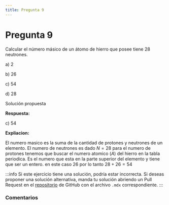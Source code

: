 ```yaml
---
title: Pregunta 9
---
```



# Pregunta 9

<div className="exercise">
Calcular el número másico de un átomo de hierro que posee tiene 28 neutrones.

a) 2

b) 26

c) 54

d) 28
</div>

<MDXDetails>
<summary>Solución propuesta</summary>

<div className="exercise">

**Respuesta:**

c) 54

**Expliacion:**

El numero masico es la suma de la cantidad de protones y neutrones de un elemento. El numero de neutrones es dado $N = 28$ para el numero de protones tenemos que buscar el numero atomico $(A)$ del hierro en la tabla periodica. Es el numero que esta en la parte superior del elemento y tiene que ser un entero. en este caso 26 por lo tanto $28 + 26 = 54$
</div>

:::info
Si este ejercicio tiene una solución, podría estar incorrecta. Si deseas proponer una solución alternativa, manda tu solución abriendo
un Pull Request en el [repositorio](https://github.com/crow-rojas/apuntes-fundamentals/pulls) de GitHub con el archivo
`.mdx` correspondiente.
:::

</MDXDetails>

### Comentarios

<Disqus
  url="https://crow-rojas.github.io/apuntes-fundamentals/docs/science/chemistry/exercises/2018-1/p09"
  identifier="docs/science/chemistry/exercises/2018-1/p09"
  title="2018-1 Quimica - Pregunta 09"
/>
